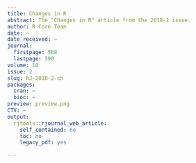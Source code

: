 ```yaml
---
title: Changes in R
abstract: The "Changes in R" article from the 2018-2 issue.
author: R Core Team
date: ~
date_received: ~
journal:
  firstpage: 588
  lastpage: 590
volume: 10
issue: 2
slug: RJ-2018-2-ch
packages:
  cran: ~
  bioc: ~
preview: preview.png
CTV: ~
output:
  rjtools::rjournal_web_article:
    self_contained: no
    toc: no
    legacy_pdf: yes

---
```

